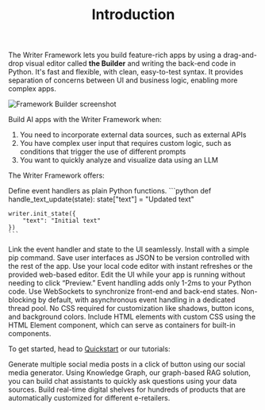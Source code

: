 ﻿---
title: "Introduction"
---

The Writer Framework lets you build feature-rich apps by using a drag-and-drop visual editor called **the Builder** and writing the back-end code in Python. It's fast and flexible, with clean, easy-to-test syntax. It provides separation of concerns between UI and business logic, enabling more complex apps.

![Framework Builder screenshot](/framework/public/builder.png) 

Build AI apps with the Writer Framework when:

1. You need to incorporate external data sources, such as external APIs
2. You have complex user input that requires custom logic, such as conditions that trigger the use of different prompts
3. You want to quickly analyze and visualize data using an LLM

The Writer Framework offers:

<AccordionGroup>
  <Accordion title="Easily-testable Python functions" >
    Define event handlers as plain Python functions.
    ```python
    def handle_text_update(state):
        state["text"] = "Updated text"

    writer.init_state({
        "text": "Initial text"
    })
    ```
  </Accordion>

  <Accordion title="Visual editor">
    Link the event handler and state to the UI seamlessly.
  </Accordion>

  <Accordion title="Standard Python packages">
    Install with a simple pip command.
  </Accordion>

  <Accordion title="Version control">
    Save user interfaces as JSON to be version controlled with the rest of the app.
  </Accordion>

  <Accordion title="Flexible editing">
    Use your local code editor with instant refreshes or the provided web-based editor. Edit the UI while your app is running without needing to click “Preview.”
  </Accordion>

  <Accordion title="Minimal overhead">
    Event handling adds only 1-2ms to your Python code.
  </Accordion>

  <Accordion title="Real-time synchronization">
    Use WebSockets to synchronize front-end and back-end states.
  </Accordion>

  <Accordion title="Efficient execution">
    Non-blocking by default, with asynchronous event handling in a dedicated thread pool.
  </Accordion>

  <Accordion title="Customizable elements">
    No CSS required for customization like shadows, button icons, and background colors.
  </Accordion>

  <Accordion title="HTML integration">
    Include HTML elements with custom CSS using the HTML Element component, which can serve as containers for built-in components.
  </Accordion>
</AccordionGroup>

To get started, head to [Quickstart](/framework/quickstart) or our tutorials:

<CardGroup cols={3}>
  <Card title="Social post generator" icon="megaphone" href="/framework/social-post-generator" color="currentColor">
    Generate multiple social media posts in a click of button using our social media generator.
  </Card>
  <Card title="Chat assistant" icon="comment" href="/framework/chat-assistant" color="currentColor">
    Using Knowledge Graph, our graph-based RAG solution, you can build chat assistants to quickly ask questions using your data sources.
  </Card>
  <Card title="Product description generator" icon="page" href="/framework/product-description-generator" color="currentColor">
    Build real-time digital shelves for hundreds of products that are automatically customized for different e-retailers.
  </Card>
</CardGroup>

  

